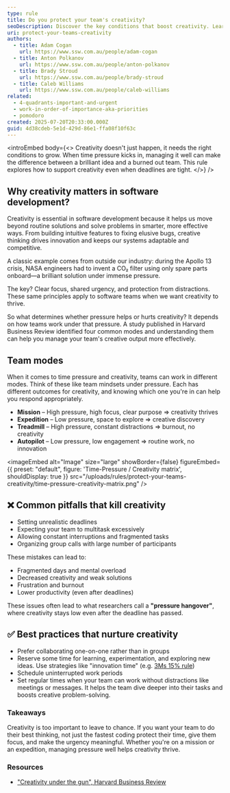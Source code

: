 ```yaml
---
type: rule
title: Do you protect your team's creativity?
seoDescription: Discover the key conditions that boost creativity. Learn how urgency, collaboration, and focus can affect your innovative thinking.
uri: protect-your-teams-creativity
authors:
  - title: Adam Cogan
    url: https://www.ssw.com.au/people/adam-cogan
  - title: Anton Polkanov
    url: https://www.ssw.com.au/people/anton-polkanov
  - title: Brady Stroud
    url: https://www.ssw.com.au/people/brady-stroud
  - title: Caleb Williams
    url: https://www.ssw.com.au/people/caleb-williams
related:
  - 4-quadrants-important-and-urgent
  - work-in-order-of-importance-aka-priorities
  - pomodoro
created: 2025-07-20T20:33:00.000Z
guid: 4d38cdeb-5e1d-429d-86e1-ffa08f10f63c
---
```


<introEmbed
  body={<>
Creativity doesn't just happen, it needs the right conditions to grow. When time pressure kicks in, managing it well can make the difference between a brilliant idea and a burned out team. This rule explores how to support creativity even when deadlines are tight.
  </>}
/>
<youtubeEmbed url="https://www.youtube.com/watch?v=qRUW3zes4Gk" description="Video: Do you protect your team's creativity? (4min)" />

## Why creativity matters in software development?

Creativity is essential in software development because it helps us move beyond routine solutions and solve problems in smarter, more effective ways. From building intuitive features to fixing elusive bugs, creative thinking drives innovation and keeps our systems adaptable and competitive.

A classic example comes from outside our industry: during the Apollo 13 crisis, NASA engineers had to invent a CO₂ filter using only spare parts onboard—a brilliant solution under immense pressure.

The key? Clear focus, shared urgency, and protection from distractions. These same principles apply to software teams when we want creativity to thrive.

So what determines whether pressure helps or hurts creativity? It depends on how teams work under that pressure. A study published in Harvard Business Review identified four common modes and understanding them can help you manage your team's creative output more effectively.

## Team modes

When it comes to time pressure and creativity, teams can work in different modes. Think of these like team mindsets under pressure. Each has different outcomes for creativity, and knowing which one you're in can help you respond appropriately.

* **Mission** – High pressure, high focus, clear purpose => creativity thrives
* **Expedition** – Low pressure, space to explore => creative discovery
* **Treadmill** – High pressure, constant distractions => burnout, no creativity
* **Autopilot** – Low pressure, low engagement => routine work, no innovation


<imageEmbed
  alt="Image"
  size="large"
  showBorder={false}
  figureEmbed={{
    preset: "default",
    figure: 'Time-Pressure / Creativity matrix',
    shouldDisplay: true
  }}
  src="/uploads/rules/protect-your-teams-creativity/time-pressure-creativity-matrix.png"
/>

## ❌ Common pitfalls that kill creativity

* Setting unrealistic deadlines
* Expecting your team to multitask excessively
* Allowing constant interruptions and fragmented tasks
* Organizing group calls with large number of participants

These mistakes can lead to:

* Fragmented days and mental overload
* Decreased creativity and weak solutions
* Frustration and burnout
* Lower productivity (even after deadlines)

These issues often lead to what researchers call a **"pressure hangover"**, where creativity stays low even after the deadline has passed.

## ✅ Best practices that nurture creativity

* Prefer collaborating one-on-one rather than in groups
* Reserve some time for learning, experimentation, and exploring new ideas. Use strategies like "innovation time" (e.g. [3Ms 15% rule](https://www.3m.co.uk/3M/en_GB/careers/culture/15-percent-culture/))
* Schedule uninterrupted work periods
* Set regular times when your team can work without distractions like meetings or messages. It helps the team dive deeper into their tasks and boosts creative problem-solving.

### Takeaways

Creativity is too important to leave to chance. If you want your team to do their best thinking, not just the fastest coding protect their time, give them focus, and make the urgency meaningful. Whether you're on a mission or an expedition, managing pressure well helps creativity thrive.

### Resources

* ["Creativity under the gun", Harvard Business Review](https://hbr.org/2002/08/creativity-under-the-gun)